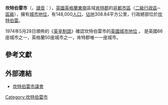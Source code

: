 {{coord|51|16|48|N|1|4|48|E|display=title}}
{{NoteTA
|T=zh-cn:坎特伯雷市;zh-hk:坎特伯雷市;zh-tw:坎特伯里市
|1=zh-cn:坎特伯雷;zh-hk:坎特伯雷;zh-tw:坎特伯里
}}
{{Infobox UK district
|中文名 = 坎特伯雷市
|name = City of Canterbury
|image_skyline = Westgate Gardens 5.JPG
|imagesize = 300px
|image_caption =[[大斯陶爾河|大斯陶爾河]]<!---Great Stour--->流經坎特伯雷市
|image_map = KentCanterbury.svg
|mapsize = 200px
|map_caption = 坎特伯雷市在[[肯特郡|肯特郡]]的位置
|status = [[非都市區|非都市區]]（1974年4月1日－）<br>[[英國城市地位|城市]]（1974年5月28日－)
|country = [[英格蘭|英格蘭]]
|region = [[東南英格蘭|東南英格蘭]]
|admincounty = [[肯特郡|肯特郡]]
|area = 308.84 km²<BR>第153
|adminhq = [[坎特伯雷|坎特伯雷]]
|onscode = 29UC
|density_rank = 第191
|os_grid_reference =
|ethnicity =
|postcode_area =
|dial_code =
|politics = 坎特伯雷市議會
|website=[http://www.canterbury.gov.uk/ www.canterbury.gov.uk/]
|leadership = Leader & Cabinet
|mayor =
|mp =
|constituency_westminster = [[坎特伯雷_(英國國會選區)|坎特伯雷]]
|constituency_westminster1 = [[北薩尼特_(英國國會選區)|北薩尼特]]<!---North Thanet--->
}}
'''坎特伯雷市'''（{{lang-en|City of Canterbury}}，[[國際音標|讀音]]：{{Audio|En-uk-Canterbury.ogg|/kæntəbɹ̩i/}}），[[英國|英國]][[英格蘭|英格蘭]][[東南英格蘭|東南]]區域[[肯特郡|肯特郡]]的[[非都市區|非都市區]]（[[英格蘭行政區劃|二級行政區]]─[[英格蘭的區|區級]]），擁有[[英國城市地位|城市地位]]，有148,000[[人口|人口]]，[[面積|佔地]]308.84平方公里，行政總部位於[[坎特伯雷|坎特伯雷]]。

1974年5月28日頒佈的《[[英皇制誥|英皇制誥]]》確認坎特伯雷市的[[英國城市地位|英國城市地位]]<!---
--->{{參
      |name=g0574
      | {{LondonGazette
         |issue=46334|startpage=7419|date=1974年5月31日|accessdate=2008年4月18日
        }}
    }}。<!---
--->是英國66座城市之一，英格蘭50座城市之一，肯特郡唯一一座城市。

==參考文獻==
{{reffoot}}

==外部連結==
*{{en}}[http://www.canterbury.gov.uk/ 坎特伯雷市議會]{{Wayback|url=http://www.canterbury.gov.uk/ |date=20131210120836 }}

{{UK city}}

{{DEFAULTSORT:Canterbury}}

[[Category:坎特伯雷市|Category:坎特伯雷市]]